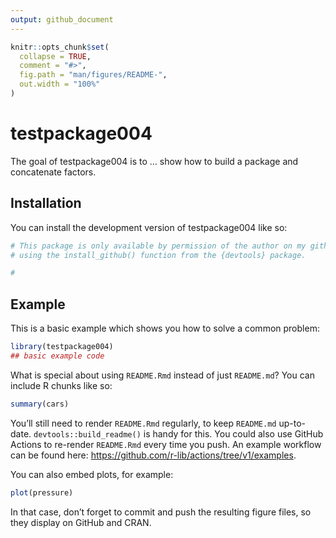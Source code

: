 ```yaml
---
output: github_document
---
```


<!-- README.md is generated from README.Rmd. Please edit that file -->

```r
knitr::opts_chunk$set(
  collapse = TRUE,
  comment = "#>",
  fig.path = "man/figures/README-",
  out.width = "100%"
)
```

# testpackage004

<!-- badges: start -->
<!-- badges: end -->

The goal of testpackage004 is to ... show how to build a package and concatenate factors.

## Installation

You can install the development version of testpackage004 like so:

``` r
# This package is only available by permission of the author on my github repo 
# using the install_github() function from the {devtools} package.

# 
```

## Example

This is a basic example which shows you how to solve a common problem:

```r
library(testpackage004)
## basic example code
```

What is special about using `README.Rmd` instead of just `README.md`? You can include R chunks like so:

```r
summary(cars)
```

You'll still need to render `README.Rmd` regularly, to keep `README.md` up-to-date. `devtools::build_readme()` is handy for this. You could also use GitHub Actions to re-render `README.Rmd` every time you push. An example workflow can be found here: <https://github.com/r-lib/actions/tree/v1/examples>.

You can also embed plots, for example:

```r
plot(pressure)
```

In that case, don't forget to commit and push the resulting figure files, so they display on GitHub and CRAN.
